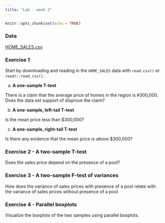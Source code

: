 ```yaml
---
title: "Lab - week 2"
---
```


```r
knitr::opts_chunk$set(echo = TRUE)
```

### Data

[HOME_SALES.csv](data/HOME_SALES.csv)

### Exercise 1

Start by downloading and reading in the `HOME_SALES` data with `read.csv()` or `readr::read_csv()`.

a) **A one-sample T-test**

There is a claim that the average price of homes in the region is #300,000. Does the data set support of disprove the claim?

b) **A one-sample, left-tail T-test**

Is the mean price less than $300,000?

c) **A one-sample, right-tail T-test**

Is there any evidence that the mean price is *above* $300,000?

### Exercise 2 - A two-sample T-test

Does the sales price depend on the presence of a pool?

### Exercise 3 - A two-sample F-test of variances

How does the variance of sales prices with presence of a pool relate with the variance of sales prices without presence of a pool

### Exercise 4 - Parallel boxplots

Visualize the boxplots of the two samples using parallel boxplots.



